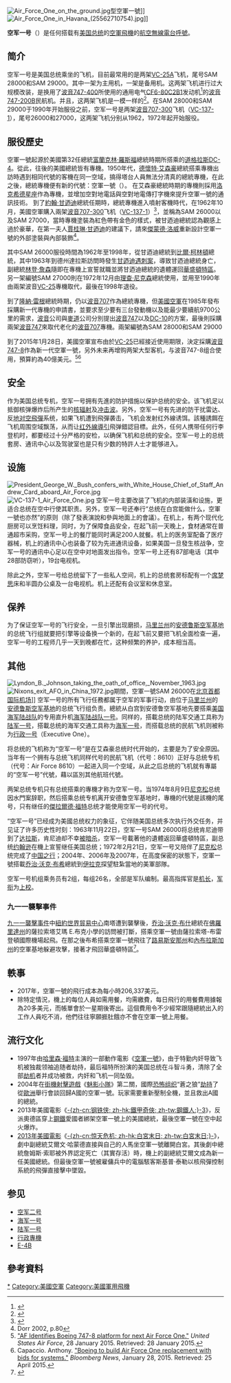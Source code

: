 {{expand language|1=en|page=|time=2019-09-02T06:15:29+00:00}}
{{refimprove|time=2019-09-02T06:15:29+00:00}}
{{noteTA
|1=zh:尼克森; zh-hant:尼克遜; zh-cn:尼克松; zh-tw:尼克森;
|2=zh:強森; zh-hant:詹森; zh-cn:约翰逊; zh-tw:詹森;
|3=zh:肯尼迪; zh-hant:甘迺迪; zh-cn:肯尼迪; zh-tw:甘迺迪;
|4=zh:布希; zh-hant:布殊; zh-cn:布什; zh-tw:布希;
|5=zh-cn:钢铁侠; zh-tw:鋼鐵人; zh-hk:鐵甲奇俠;
|6=zh-cn:惊天危机; zh-hk:白宮末日; zh-tw:白宮末日;
|7=zh:佐治;zh-hans:乔治;zh-hk:佐治;zh-sg:乔治;zh-tw:喬治;zh-cn:乔治
}}
{{otheruses}}
[[File:Air_Force_One_on_the_ground.jpg|thumb]]型空軍一號]]
[[File:Air_Force_One_in_Havana_(25562710754).jpg|thumb]]]]

'''空军一号'''（{{lang-en|Air Force One}}）是任何搭载有[[美国总统|美国总统]]的[[空軍|空軍]][[飛機|飛機]]的[[航空|航空]][[無線電台呼號|無線電台呼號]]。

== 简介 ==
空军一号是美国总统乘坐的飞机，目前最常用的是两架[[VC-25|VC-25]]A飞机，尾号SAM 28000和SAM 29000。其中一架为主用机，一架是备用机。这两架飞机进行过大规模改装，是换用了[[波音747|波音747-400]]所使用的通用电气[[通用电气CF6发动机|CF6-80C2B1]]发动机<ref>{{cite web |title=VC-25 Air Force One - Fact Sheet Display |url=http://www.af.mil/About-Us/Fact-Sheets/Display/Article/104588/vc-25-air-force-one |access-date=2018-07-15 |archive-date=2021-03-22 |archive-url=https://web.archive.org/web/20210322003935/https://www.af.mil/About-Us/Fact-Sheets/Display/Article/104588/vc-25-air-force-one/ |dead-url=no }}</ref>的[[波音747|波音747-200B]]民航机。并且，这两架飞机是一模一样的<ref>{{Cite news|title=Fact check: Any plane carrying the U.S. president is called ‘Air Force One’|url=https://www.reuters.com/article/uk-factcheck-air-force-one-biden-idUSKBN2AC27J|newspaper=Reuters|date=2021-02-12|accessdate=2022-05-16|language=en}}</ref>。在SAM 28000和SAM 29000于1990年开始服役之前，空军一号是两架[[波音707|波音707-300]]飞机（[[C-137同温层运输机|VC-137-1]]），尾号26000和27000，这两架飞机分别从1962，1972年起开始服役。

== 服役歷史 ==
空軍一號起源於美國第32任總統[[富蘭克林·羅斯福|富蘭克林·羅斯福]]總統時期所搭乘的[[道格拉斯|道格拉斯]][[DC-4|DC-4]]。從此，往後的美國總統皆有專機。1950年代，[[德懷特·艾森豪|德懷特·艾森豪]]總統搭乘專機出訪時遇到相同代號的客機在同一空域，搞得塔台人員無法分清真的總統專機，在此之後，總統專機便有新的代號：空軍一號（{{lang|en|Air Force One}}）。
在艾森豪總統時期的專機則採用[[洛克希德星座|洛克希德星座]]作為專機，並增加空對地電話與空對地電傳打字機來提升空軍一號的通訊技術。
到了[[約翰·甘迺迪|約翰·甘迺迪]]總統任期時，總統專機進入噴射客機時代，在1962年10月，美國空軍購入兩架[[波音707|波音707-300]]飞机（[[C-137同温层运输机|VC-137-1]]）<ref>{{Cite web|title=VC-118 Independence|url=https://www.globalsecurity.org/military/systems/aircraft/vc-118.htm|access-date=2022-05-16|work=www.globalsecurity.org}}</ref>，並稱為SAM 26000以及SAM 27000，當時專機塗裝為紅色帶有金色的樣式，被甘迺迪總統認為觀感上過於豪華，在第一夫人[[賈桂琳·甘迺迪|賈桂琳·甘迺迪]]的建議下，請來[[傑蒙德‧洛威|傑蒙德‧洛威]]重新設計空軍一號的外部塗裝與內部裝飾<ref>Dorr 2002, p.80</ref>。

其中SAM 26000服役時間為1962年至1998年，從甘迺迪總統到[[比爾·柯林頓|比爾·柯林頓]]總統，其中1963年到德州達拉斯訪問時發生[[甘迺迪遇刺案|甘迺迪遇刺案]]，導致甘迺迪總統身亡，副總統[[林登·约翰逊|林登·詹森]]隨即在專機上宣誓就職並將甘迺迪總統的遺體運回[[华盛顿哥伦比亚特区|華盛頓特區]]。另一架編號SAM 27000則在1972年12月由[[理查·尼克森|理查·尼克森]]總統使用，並用至1990年由兩架波音[[VC-25|VC-25]]專機取代，最後在1998年退役。

到了[[隆納·雷根|隆納·雷根]]總統時期，仍以[[波音707|波音707]]作為總統專機，但[[美國空軍|美國空軍]]在1985年發布採購新一代專機的申請書，並要求至少要有三台發動機以及能最少要續航9700公里的需求，[[波音|波音]]公司與[[麥道|麥道]]公司分別提出[[波音747|波音747]]以及[[DC-10|DC-10]]的方案，最後則採購兩架[[波音747|波音747]]來取代老化的[[波音707|波音707]]專機。兩架編號為SAM 28000和SAM 29000

到了2015年1月28日，美國空軍宣布由於[[VC-25|VC-25]]已經接近使用期限，決定採購[[波音747-8|波音747-8]]作為新一代空軍一號，另外未来再增购两架大型客机，与波音747-8组合使用，預算約為40億美元。<ref>[http://www.af.mil/News/ArticleDisplay/tabid/223/Article/562748/af-identifies-boeing-747-8-platform-for-next-air-force-one.aspx "AF Identifies Boeing 747-8 platform for next Air Force One."] {{Wayback|url=http://www.af.mil/News/ArticleDisplay/tabid/223/Article/562748/af-identifies-boeing-747-8-platform-for-next-air-force-one.aspx |date=20160303175608 }} ''United States Air Force'', 28 January 2015. Retrieved: 28 January 2015.</ref><ref>Capaccio. Anthony. [http://www.bloomberg.com/news/articles/2015-01-28/boeing-to-build-air-force-one-replacement-with-bids-for-systems "Boeing to build Air Force One replacement with bids for systems."] {{Wayback|url=http://www.bloomberg.com/news/articles/2015-01-28/boeing-to-build-air-force-one-replacement-with-bids-for-systems |date=20210308012412 }} ''Bloomberg News'', January 28, 2015. Retrieved: 25 April 2015.</ref>

== 安全 ==
作为美国总统专机，空军一号拥有先進的防护措施以保护总统的安全。该飞机足以抵御核弹爆炸后所产生的[[核辐射|核辐射]]及[[冲击波|冲击波]]。另外，空军一号有先进的防干扰雷达、反[[地对空飛彈|地对空飛彈]]系统，如果飞机遭到飛彈袭击，飞机会发射红外線诱饵。該種誘餌在飞机周围空域飘荡，从而让[[红外線導引|红外線導引]]飛弹錯認目標。此外，任何人携带任何行李登机时，都要经过十分严格的安检，以确保飞机和总统的安全。空军一号上的总统套房、通讯中心以及驾驶室也是只有少数的特許人士才能够进入。

== 设施 ==
[[File:President_George_W._Bush_confers_with_White_House_Chief_of_Staff_Andrew_Card_aboard_Air_Force.jpg|thumb]]
[[File:VC-137-1_Air_Force_One.jpg|thumb]]
空军一号主要改装了飞机的内部装潢和设施，更适合总统在空中行使其职责。另外，空军一号还奉行“总统在白宫能做什么，空軍一號也亦然”的原则（除了發表演說和參與地面上的會議）。在机上，有两个现代化厨房可以烹饪料理，同时，为了保障食品安全，在起飞前一天晚上，食材通常在普通超市采购，空军一号上的餐厅能同时满足200人就餐。机上的医务室配备了医疗器械，机上的通讯中心也装备了较为先进通讯设备，如果美国一旦發生核战争，空军一号的通讯中心足以在空中对地面发出指令。空军一号上还有87部电话（其中28部防窃听），19台电视机。

除此之外，空军一号给总统留下了一些私人空间，机上的总统套房标配有一个[[席梦思|席梦思]]床和半圆办公桌及一台电视机。机上还配有会议室和休息室。

== 保养 ==
为了保证空军一号的飞行安全，一旦引擎出现磨损，[[马里兰州|马里兰州]]的[[安德鲁斯空军基地|安德鲁斯空军基地]]的总统飞行组就要把引擎等设备换一个新的，在起飞前又要把飞机全面检查一遍，空军一号的工程师几乎一天到晚都在忙，这种频繁的养护，成本相当高。

== 其他 ==
[[File:Lyndon_B._Johnson_taking_the_oath_of_office,_November_1963.jpg|thumb]]
[[File:Nixons_exit_AFO_in_China_1972.jpg|thumb]]期間，空軍一號SAM 26000在[[北京首都国际机场|北京首都国际机场]]]]
空军一号的所有飞行任務都属于空军的军事行动，由位于[[马里兰州|马里兰州]]的[[安德鲁斯空军基地|安德鲁斯空军基地]]的总统飞行组负责。總統从白宫到安德鲁空军基地先要搭乘[[美国海军陆战队|美国海军陆战队]]的专用直升机[[海军陆战队一号|海军陆战队一号]]。同样的，搭載总统的陆军交通工具称为[[陆军一号|陆军一号]]，搭載总统的海军交通工具称为[[海军一号|海军一号]]，而搭载总统的民航飞机则被称为[[行政一号|行政一号]]（Executive One）。

将总统的飞机称为“空军一号”是在艾森豪总统时代开始的，主要是为了安全原因。当年有一个拥有与总统飞机同样代号的民航飞机（代号：8610）正好与总统专机（代号：Air Force 8610）一起进入同一个空域，从此之后总统的飞机就有專屬的“空军一号”代號，藉以區別其他航班代號。

两架总统专机只有总统搭乘的專機才称为空军一号。当1974年8月9日[[尼克松|尼克松]]总统因水門案辞职，然后搭乘总统专机离开安德鲁空军基地时，專機的代號是該機的尾号，只有继任的[[傑拉爾德·福特|傑拉爾德·福特]]总统才能使用空军一号的代号。

“空军一号”已经成为美國总统权力的象征，它伴随美国总统多次执行外交任务，并见证了许多历史性时刻：1963年11月22日，空军一号SAM 26000将总统肯尼迪带到了[[达拉斯|达拉斯]]，肯尼迪却不幸[[肯尼迪遇刺|被暗杀]]，空军一号載著他的遺體返回華盛頓特區，副总统[[林登·约翰逊|约翰逊]]在機上宣誓继任美国总统；1972年2月21日，空军一号又陪伴了[[尼克松|尼克松]]总统完成了[[1972年尼克松访华|中国之行]]；2004年、2006年及2007年，在高度保密的狀態下，空軍一號搭載[[喬治·沃克·布殊|乔治·沃克·布希]]總統到[[伊拉克|伊拉克]]探望駐紮當地的美軍部隊。

空军一号机组乘务员有2组，每组26名，全部是军队编制。最高指挥官是[[机长|机长]]，[[军衔|军衔]]为[[上校|上校]]。

===九一一襲擊事件===
[[九一一襲擊事件|九一一襲擊事件]]中[[紐約|紐約]][[世界貿易中心_(1973年至2001年)|世界貿易中心]]南塔遭到襲擊後，[[乔治·沃克·布什|乔治·沃克·布什]]總統在[[佛羅里達州|佛羅里達州]]的薩拉索塔艾瑪 E.布克小學的訪問被打斷，搭乘空軍一號由薩拉索塔-布雷登頓國際機場起飛。在那之後布希搭乘空軍一號飛往了[[路易斯安那州|路易斯安那州]]和[[內布拉斯加州|內布拉斯加州]]的空軍基地躲避攻擊，接著才飛回華盛頓特區<ref>{{Cite web|title=Pilot: Air Force One was 'a sitting duck' on tarmac during 9/11|url=https://www.couriermail.com.au/news/world/pilot-air-force-one-was-a-sitting-duck-on-tarmac-during-911/news-story/d238338e39b5eafa2fe6549617f12f7b|access-date=2011-09-07|author=The Courier-Mail|date=2020-07-15|language=en-US}}</ref>。

==軼事==
* 2017年，空軍一號的飛行成本為每小時206,337美元。
* 除特定情況，機上的每位人員如需用餐，均需繳費，每日飛行的用餐費用據報為20多美元，而帳單會於一星期後寄出。這個費用令不少經常跟隨總統出入的工作人員吃不消，他們往往寧願捱肚餓亦不會在空軍一號上用餐。

== 流行文化 ==
*1997年由[[哈里森·福特|哈里森·福特]]主演的一部動作電影《[[空軍一號_(電影)|空軍一號]]》，由于特勤内奸导致飞机被独裁领袖追随者劫持，最后福特所扮演的美国总统在斗智斗勇，清除了全部[[劫机|劫机]]者并成功被救，内奸和飞机一同坠毁。
*2004年在[[街機|街機]][[射擊遊戲|射擊遊戲]]《[[魅影小隊|魅影小隊]]》第二關，國際[[恐怖组织|恐怖组织]]“蒼之狼”[[劫机|劫持]]了從[[歐洲|歐洲]]舉行會談回歸A國的空軍一號。玩家需要重新壓制全機，並且救出A國的總統。
*2013年美國電影《[[鋼鐵人3|-{zh-cn:钢铁侠; zh-hk:鐵甲奇俠; zh-tw:鋼鐵人;}-3]]》，反派奧德區穿上[[鋼|鋼]][[鐵|鐵]]愛國者綁架空軍一號上的美國總統，最後空軍一號在空中起火爆炸。
*[[2013年|2013年]][[美國|美國]][[電影|電影]]《[[惊天危机|-{zh-cn:惊天危机; zh-hk:白宮末日; zh-tw:白宮末日;}-]]》，劇中副總統艾爾文·哈蒙德直接與自己的人馬坐空軍一號離開白宮。其後劇中總統詹姆斯·索耶被外界認定死亡（其實存活）時，機上的副總統艾爾文成為新一任美國總統。但最後空軍一號被雇傭兵中的電腦駭客斯基普·泰勒以核飛彈控制系統的飛彈直接擊中墜毀。

== 参见 ==
*[[空军二号|空军二号]]
*[[海军一号|海军一号]]
*[[陆军一号|陆军一号]]
*[[行政專機|行政專機]]
*[[E-4B|E-4B]]

== 參考資料 ==
{{reflist}}

{{PresidentialCallsigns}}

{{Authority control}}
[[Category:空军一号|*]]
[[Category:美國空軍|Category:美國空軍]]
[[Category:美國軍用飛機|Category:美國軍用飛機]]